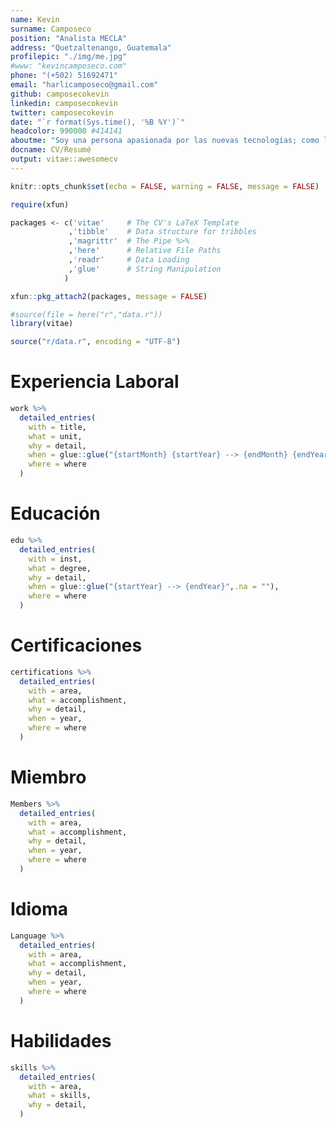 ```yaml
--- 
name: Kevin 
surname: Camposeco
position: "Analista MECLA"
address: "Quetzaltenango, Guatemala"
profilepic: "./img/me.jpg"
#www: "kevincamposeco.com"
phone: "(+502) 51692471"
email: "harlicamposeco@gmail.com"
github: camposecokevin
linkedin: camposecokevin
twitter: camposecokevin
date: "`r format(Sys.time(), '%B %Y')`"
headcolor: 990000 #414141
aboutme: "Soy una persona apasionada por las nuevas tecnologías; como la ciencia de los datos, y los mercados de capitales.  Me he trazado el objetivo de ser un CFO Data-Driven, para tomar decisiones basadas en datos y un CFA para tener habilidades internacionales para la gestión de cartera de inversiones."
docname: CV/Resumé
output: vitae::awesomecv  
---
```



```r
knitr::opts_chunk$set(echo = FALSE, warning = FALSE, message = FALSE)

require(xfun)

packages <- c('vitae'     # The CV's LaTeX Template
             ,'tibble'    # Data structure for tribbles
             ,'magrittr'  # The Pipe %>%
             ,'here'      # Relative File Paths
             ,'readr'     # Data Loading
             ,'glue'      # String Manipulation
            )

xfun::pkg_attach2(packages, message = FALSE)

#source(file = here("r","data.r"))
library(vitae)
```

```r
source("r/data.r", encoding = "UTF-8")
```

# Experiencia Laboral
```r
work %>%
  detailed_entries(
    with = title,
    what = unit,
    why = detail,
    when = glue::glue("{startMonth} {startYear} --> {endMonth} {endYear}",.na = ""),
    where = where
  )

```

# Educación
```r

edu %>%
  detailed_entries(
    with = inst,
    what = degree,
    why = detail,
    when = glue::glue("{startYear} --> {endYear}",.na = ""),
    where = where
  )

```

# Certificaciones
```r
certifications %>%
  detailed_entries(
    with = area,
    what = accomplishment,
    why = detail,
    when = year,
    where = where
  )
```

# Miembro
```r
Members %>%
  detailed_entries(
    with = area,
    what = accomplishment,
    why = detail,
    when = year,
    where = where
  )
```


\pagebreak

# Idioma
```r
Language %>%
  detailed_entries(
    with = area,
    what = accomplishment,
    why = detail,
    when = year,
    where = where
  )
```



# Habilidades
```r
skills %>%
  detailed_entries(
    with = area,
    what = skills,
    why = detail,
  )
```
